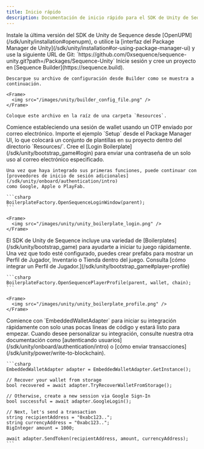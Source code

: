 ```yaml
---
title: Inicio rápido
description: Documentación de inicio rápido para el SDK de Unity de Sequence.
---
```


<Steps>
  <Step title="Instalar el SDK de Unity">
    Instale la última versión del SDK de Unity de Sequence desde [OpenUPM](/sdk/unity/installation#openupm),
    o utilice la [interfaz del Package Manager de Unity](/sdk/unity/installation#or-using-package-manager-ui)
    y use la siguiente URL de Git: `https://github.com/0xsequence/sequence-unity.git?path=/Packages/Sequence-Unity`
  </Step>

  <Step title="Configure el SDK">
    Inicie sesión y cree un proyecto en [Sequence Builder](https://sequence.build).

    Descargue su archivo de configuración desde Builder como se muestra a continuación.

    <Frame>
      <img src="/images/unity/builder_config_file.png" />
    </Frame>

    Coloque este archivo en la raíz de una carpeta `Resources`.
  </Step>

  <Step title="Integre su proceso de inicio de sesión">
    Comience estableciendo una sesión de wallet usando un OTP enviado por correo electrónico. Importe el ejemplo `Setup` desde el Package Manager UI,
    lo que colocará un conjunto de plantillas en su proyecto dentro del directorio `Resources/`.
    Cree el [Login Boilerplate](/sdk/unity/bootstrap_game#login) para enviar una contraseña de un solo uso al correo electrónico especificado.

    Una vez que haya integrado sus primeras funciones, puede continuar con [proveedores de inicio de sesión adicionales](/sdk/unity/onboard/authentication/intro)
    como Google, Apple o PlayFab.

    ```csharp
    BoilerplateFactory.OpenSequenceLoginWindow(parent);
    ```

    <Frame>
      <img src="/images/unity/unity_boilerplate_login.png" />
    </Frame>
  </Step>

  <Step title="Pruebe las funciones de Sequence">
    El SDK de Unity de Sequence incluye una variedad de [Boilerplates](/sdk/unity/bootstrap_game) para ayudarte a iniciar tu juego rápidamente.
    Una vez que todo esté configurado, puedes crear prefabs para mostrar un Perfil de Jugador, Inventario o Tienda dentro del juego.
    Consulta [cómo integrar un Perfil de Jugador.](/sdk/unity/bootstrap_game#player-profile)

    ```csharp
    BoilerplateFactory.OpenSequencePlayerProfile(parent, wallet, chain);
    ```

    <Frame>
      <img src="/images/unity/unity_boilerplate_profile.png" />
    </Frame>
  </Step>

  <Step title="Intégrelo por su cuenta">
    Comience con `EmbeddedWalletAdapter` para iniciar su integración rápidamente con solo unas pocas líneas de código y estará listo para empezar.
    Cuando desee personalizar su integración, consulte nuestra otra documentación como [autenticando usuarios](/sdk/unity/onboard/authentication/intro) o [cómo enviar transacciones](/sdk/unity/power/write-to-blockchain).

    ```csharp
    EmbeddedWalletAdapter adapter = EmbeddedWalletAdapter.GetInstance();

    // Recover your wallet from storage
    bool recovered = await adapter.TryRecoverWalletFromStorage();

    // Otherwise, create a new session via Google Sign-In
    bool successful = await adapter.GoogleLogin();

    // Next, let's send a transaction
    string recipientAddress = "0xabc123..";
    string currencyAddress = "0xabc123..";
    BigInteger amount = 1000;

    await adapter.SendToken(recipientAddress, amount, currencyAddress);
    ```
  </Step>
</Steps>